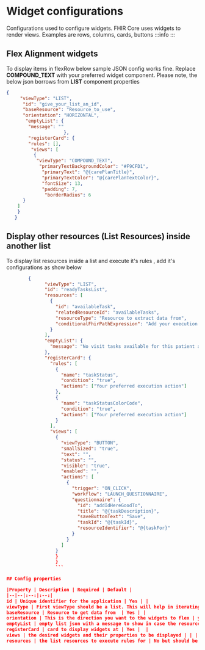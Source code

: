 # Widget configurations

Configurations used to configure widgets. FHIR Core uses widgets to render views. Examples are rows, columns, cards, buttons
:::info
:::

## Flex Alignment widgets

To display items in flexRow below sample JSON config works fine. Replace **COMPOUND_TEXT** with your preferred widget component. Please note, the below json borrows from **LIST** component properties

``` json
{
     "viewType": "LIST",
      "id": "give_your_list_an_id",
      "baseResource": "Resource_to_use",
      "orientation": "HORIZONTAL",
       "emptyList": {
        "message": ""
                     },
        "registerCard": {
        "rules": [],
         "views": [
          {
           "viewType": "COMPOUND_TEXT",
            "primaryTextBackgroundColor": "#F9CFD1",
             "primaryText": "@{carePlanTitle}",
             "primaryTextColor": "@{carePlanTextColor}",
             "fontSize": 13,
             "padding": 7,
              "borderRadius": 6
      }
    ]
    }
   }
 ```

## Display other resources (List Resources) inside another list
To display list resources inside a list and execute it's rules , add it's configurations as show below
```json
        {
              "viewType": "LIST",
              "id": "readyTasksList",
              "resources": [
                {
                  "id": "availableTask",
                  "relatedResourceId": "availableTasks",
                  "resourceType": "Resource to extract data from",
                  "conditionalFhirPathExpression": "Add your execution "
                }
              ],
              "emptyList": {
                "message": "No visit tasks available for this patient at the moment"
              },
              "registerCard": {
                "rules": [
                  {
                    "name": "taskStatus",
                    "condition": "true",
                    "actions": ["Your preferred execution action"]
                  },
                  {
                    "name": "taskStatusColorCode",
                    "condition": "true",
                    "actions": ["Your preferred execution action"]
                  }
                ],
                "views": [
                  {
                    "viewType": "BUTTON",
                    "smallSized": "true",
                    "text": "",
                    "status": "",
                    "visible": "true",
                    "enabled": "",
                    "actions": [
                      {
                        "trigger": "ON_CLICK",
                        "workflow": "LAUNCH_QUESTIONNAIRE",
                        "questionnaire": {
                          "id": "addIdHereGoodTo",
                          "title": "@{taskDescription}",
                          "saveButtonText": "Save",
                          "taskId": "@{taskId}",
                          "resourceIdentifier": "@{taskFor}"
                        }
                      }
                    ]
                  }
                  }
                  }
                  ```

## Config properties

|Property | Description | Required | Default |
|--|--|:--:|:--:|
id | Unique identifier for the application | Yes | |
viewType | First viewType should be a list. This will help in iterating over the data to display | Yes | |
baseResource | Resource to get data from  | Yes | |
orientation | This is the direction you want to the widgets to flex | yes | VERTICAL |
emptyList | empty list json with a message to show in case the resource data to display is empty | no but highly recommended | no visits |
registerCard | card to display widgets at | Yes |  |
views | the desired widgets and their properties to be displayed | | |
resources | the list resources to execute rules for | No but should be included if you want to display data as described in the sub-title|emptyList() |